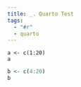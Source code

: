 ```yaml
---
title: _. Quarto Test
tags:
  - "#r"
  - quarto
---
```


```run-r
a <- c(1:20)
a
```



```r
b <- c(4:20)
b
```


